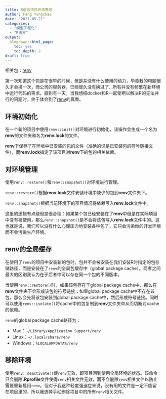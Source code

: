 ```yaml
---
title: R语言项目环境管理
author: Fang Yongchao
date: "2021-05-21"
categories:
  - "模型工程化"
  - "R语言"
output:
  blogdown::html_page:
    toc: yes
    toc_depth: 2
draft: true
---
```


相关包：[renv](https://mirrors.tuna.tsinghua.edu.cn/CRAN/web/packages/renv/index.html)

第一次知道这个包是在很早的时候，但是并没有什么使用的动力，毕竟我的电脑很久才会换一次，而公司的服务器，已经很久没有换过了...所有并没有频繁在新环境中运行代码的需求。直到有一天，当我想把docker和R一起使用以解决R的无法并行的问题时，终于体会到了[renv](https://mirrors.tuna.tsinghua.edu.cn/CRAN/web/packages/renv/index.html)的真香。

## 环境初始化

在一个新的项目中使用`renv::init()`对环境进行初始化，该操作会生成一个名为**renv**的文件夹和名为**renv.lock**的文件。

**renv**下保存了在环境中已安装的包的文件（准确的说是已安装包的符号链接文件），而**renv.lock**指定了该项目对**renv**下的包的相关依赖。

## 对环境管理

使用`renv::restore()`和`renv::snapshot()`对环境进行管理。

`renv::restore()`根据**renv.lock**文件安装环境中缺少的包到**renv**文件夹下。

`renv::snapshot()`根据当前环境下的项目情况将依赖写入**renv.lock**文件中。

这里的逻辑有点绕但是很合理：如果某个包已经安装在了**renv**中但是在实际项目中没有被使用，那么`renv::snapshot()`是不会将该包写入**renv.lock**文件中的。这也就是说，我们可以没有什么心理压力地安装各种包了，它只会污染你的开发环境而不会污染生产环境。

## renv的全局缓存

在使用了`renv`的项目中安装新的包时，包并不会被安装在我们安装R时指定的包存储路径，而是安装在了`renv`的全局包缓存中（global package cache）。两者之间最大的区别我认为在于后者中可以存在同一个包的不同版本。

当使用`renv::restore()`时，如果该包存在于global package cache中，那么在**renv**文件夹下会形成该包的符号链接；如果global package cache中不存在该包，那么会先将该包安装到global package cache中，然后形成符号链接。同时可以使用`renv::isolate()`将cache中的包复制到**renv**文件夹中从而切断对cache的依赖。

`renv`的global package cache路径为：

- Mac：`~/Library/Application Support/renv`
- Linux：`~/.local/share/renv`
- Windows：`%LOCALAPPDATA%/renv`

## 移除环境

使用`renv::deactivate()`使`renv`无效，即项目回到使用全局环境的状态。该命令只会删除**.Rprofile**文件使得`renv`相关文件无效，而不会删除`renv`相关文件以防止需要重新启用`renv`。但对于我这种轻度强迫症来说，没有用的文件是一定不能留在项目里的，所以我选择手动删除项目中的所有`renv`相关文件。



